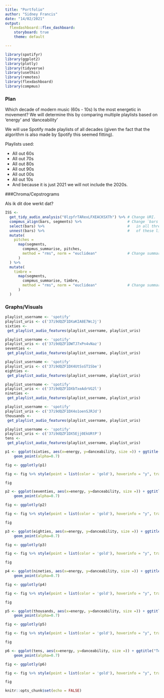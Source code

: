 ```yaml
---
title: "Portfolio"
author: "Sidney Francis"
date: "14/02/2021"
output: 
  flexdashboard::flex_dashboard:
    storyboard: true
    theme: default

---
```


```r
library(spotifyr)
library(ggplot2)
library(plotly)
library(tidyverse)
library(usethis)
library(remotes)
library(flexdashboard)
library(compmus)
```
### Plan
Which decade of modern music (60s - 10s) Is the most energetic in movement?
We will determine this by comparing multiple playlists based on 'energy' and 'danceability'

We will use Spotify made playlists of all decades (given the fact that the algorithm is also made by Spotify this seemed fitting).

Playlists used:

- All out 60s 
- All out 70s
- All out 80s
- All out 90s
- All out 00s
- All out 10s
- And because it is just 2021 we will not include the 2020s. 

###Chroma/Cepstrograms

Als ik dit doe werkt dat?

```r
ISS <- 
  get_tidy_audio_analysis("0lzpfrTARexLFXEACKSXTh") %>% # Change URI.
  compmus_align(bars, segments) %>%                     # Change `bars`
  select(bars) %>%                                      #   in all three
  unnest(bars) %>%                                      #   of these lines.
  mutate(
    pitches =
      map(segments,
        compmus_summarise, pitches,
        method = "rms", norm = "euclidean"              # Change summary & norm.
      )
  ) %>%
  mutate(
    timbre =
      map(segments,
        compmus_summarise, timbre,
        method = "rms", norm = "euclidean"              # Change summary & norm.
      )
  )
```



### Graphs/Visuals


```r

playlist_username <- 'spotify'
playlist_uris <- c('37i9dQZF1DXaKIA8E7WcJj')
sixties <-
 get_playlist_audio_features(playlist_username, playlist_uris)
```

```r

playlist_username <- 'spotify'
playlist_uris <- c('37i9dQZF1DWTJ7xPn4vNaz')
seventies <-
 get_playlist_audio_features(playlist_username, playlist_uris)
```

```r

playlist_username <- 'spotify'
playlist_uris <- c('37i9dQZF1DX4UtSsGT1Sbe')
eighties <-
 get_playlist_audio_features(playlist_username, playlist_uris)
```

```r

playlist_username <- 'spotify'
playlist_uris <- c('37i9dQZF1DXbTxeAdrVG2l')
nineties <-
 get_playlist_audio_features(playlist_username, playlist_uris)
```

```r

playlist_username <- 'spotify'
playlist_uris <- c('37i9dQZF1DX4o1oenSJRJd')
thousands <-
 get_playlist_audio_features(playlist_username, playlist_uris)
```

```r

playlist_username <- 'spotify'
playlist_uris <- c('37i9dQZF1DX5Ejj0EkURtP')
tens <-
 get_playlist_audio_features(playlist_username, playlist_uris)
```




```r
p1 <- ggplot(sixties, aes(x=energy, y=danceability, size =)) + ggtitle("Sixties") +
    geom_point(alpha=0.7)

fig <- ggplotly(p1)

fig <- fig %>% style(point = list(color = 'gold'), hoverinfo = "y", traces = 1)

fig
```

```r
p2 <- ggplot(seventies, aes(x=energy, y=danceability, size =)) + ggtitle("Seventies") +
    geom_point(alpha=0.7)

fig <- ggplotly(p2)

fig <- fig %>% style(point = list(color = 'gold'), hoverinfo = "y", traces = 1)

fig
```


```r
p3 <- ggplot(eighties, aes(x=energy, y=danceability, size =)) + ggtitle("Eighties") +
    geom_point(alpha=0.7)

fig <- ggplotly(p3)

fig <- fig %>% style(point = list(color = 'gold'), hoverinfo = "y", traces = 1)

fig
```

```r
p4 <- ggplot(nineties, aes(x=energy, y=danceability, size =)) + ggtitle("Nineties") +
    geom_point(alpha=0.7)

fig <- ggplotly(p4)

fig <- fig %>% style(point = list(color = 'gold'), hoverinfo = "y", traces = 1)

fig
```

```r
p5 <- ggplot(thousands, aes(x=energy, y=danceability, size =)) + ggtitle("Zeroes") +
    geom_point(alpha=0.7)

fig <- ggplotly(p5)

fig <- fig %>% style(point = list(color = 'gold'), hoverinfo = "y", traces = 1)

fig
```

```r
p6 <- ggplot(tens, aes(x=energy, y=danceability, size =)) + ggtitle("Tens") +
    geom_point(alpha=0.7)

fig <- ggplotly(p6)

fig <- fig %>% style(point = list(color = 'gold'), hoverinfo = "y", traces = 1)

fig
```

```r
knitr::opts_chunk$set(echo = FALSE)

                  
```

